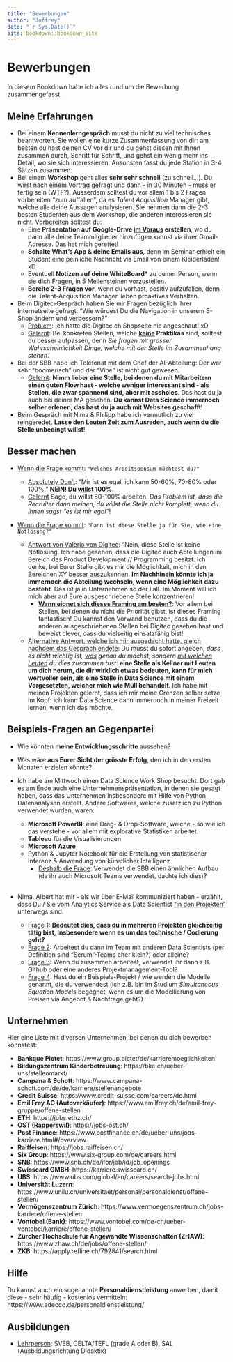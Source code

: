 ```yaml
--- 
title: "Bewerbungen"
author: "Joffrey"
date: "`r Sys.Date()`"
site: bookdown::bookdown_site
---
```


# Bewerbungen

In diesem Bookdown habe ich alles rund um die Bewerbung zusammengefasst.

## Meine Erfahrungen

- Bei einem **Kennenlerngespräch** musst du nicht zu viel technisches beantworten. Sie wollen eine kurze Zusammenfassung von dir: am besten du hast deinen CV vor dir und du gehst diesen mit Ihnen zusammen durch, Schritt für Schritt, und gehst ein wenig mehr ins Detail, wo sie sich interessieren. Ansonsten fasst du jede Station in 3-4 Sätzen zusammen.
- Bei einem **Workshop** geht alles **sehr sehr schnell** (zu schnell...). Du wirst nach einem Vortrag gefragt und dann - in 30 Minuten - muss er fertig sein (WTF?). Ausserdem solltest du vor allem 1 bis 2 Fragen vorbereiten "zum auffallen", da es _Talent Acquisition_ Manager gibt, welche alle deine Aussagen analysieren. Sie nehmen dann die 2-3 besten Studenten aus dem Workshop, die anderen interessieren sie nicht. Vorbereiten solltest du:
  - Eine **Präsentation auf Google-Drive <u>im Voraus</u> erstellen**, wo du dann alle deine Teammitglieder hinzufügen kannst via ihrer Gmail-Adresse. Das hat mich gerettet!
  - **Schalte What's App & deine Emails aus**, denn im Seminar erhielt ein Student eine peinliche Nachricht via Email von einem Kleiderladen! xD
  - Eventuell **Notizen auf deine WhiteBoard* **zu deiner Person, wenn sie dich Fragen, in 5 Meilensteinen vorzustellen.
  - **Bereite 2-3 Fragen vor**, wenn du vorhast, positiv aufzufallen, denn die Talent-Acquisition Manager lieben proaktives Verhalten.
- Beim Digitec-Gespräch haben Sie mir Fragen bezüglich Ihrer Internetseite gefragt: "Wie würdest Du die Navigation in unserem E-Shop ändern und verbessern?"
  - <u>Problem</u>: Ich hatte die Digitec.ch Shopseite nie angeschaut! xD
  - <u>Gelernt</u>: Bei konkreten Stellen, welche **<u>keine</u> Praktikas** sind, solltest du besser aufpassen, denn *Sie fragen mit grosser Wahrscheinlichkeit Dinge, welche mit der Stelle im Zusammenhang stehen*.
- Bei der SBB habe ich Telefonat mit dem Chef der AI-Abteilung: Der war sehr "boomerisch" und der "Vibe" ist nicht gut gewesen. 
  - <u>Gelernt</u>: **Nimm lieber eine Stelle, bei denen du mit Mitarbeitern einen guten Flow hast - welche weniger interessant sind - als Stellen, die zwar spannend sind, aber mit assholes**. Das hast du ja auch bei deiner MA gesehen. **Du kannst Data Science immernoch selber erlenen, das hast du ja auch mit Websites geschafft!**
- Beim Gespräch mit Nima & Philipp habe ich vermutlich zu viel reingeredet. **Lasse den Leuten Zeit zum Ausreden, auch wenn du die Stelle unbedingt willst**!
  
## Besser machen

- <u>Wenn die Frage kommt</u>: `"Welches Arbeitspensum möchtest du?"`

  - <u>Absolutely Don't</u>: "Mir ist es egal, ich kann 50-60%, 70-80% oder 100%." **NEIN! Du <u>willst</u> 100%**. 
  - <u>Gelernt</u> Sage, du willst 80-100% arbeiten. _Das Problem ist, dass die Recruiter dann meinen, du willst die Stelle nicht komplett, wenn du Ihnen sagst "es ist mir egal"_!

- <u>Wenn die Frage kommt</u>: `"Dann ist diese Stelle ja für Sie, wie eine Notlösung?"`

  - <u>Antwort von Valerio von Digitec</u>: "Nein, diese Stelle ist keine Notlösung. Ich habe gesehen, dass die Digitec auch Abteilungen im Bereich des Product Development // Programming besitzt. Ich denke, bei Eurer Stelle gibt es mir die Möglichkeit, mich in den Bereichen XY besser auszukennen. **Im Nachhinein könnte ich ja immernoch die Abteilung wechseln, wenn eine Möglichkeit dazu besteht**. Das ist ja in Unternehmen so der Fall. Im Moment will ich mich aber auf Eure ausgeschriebene Stelle konzentrieren!
    - **<u>Wann eignet sich dieses Framing am besten?</u>**: Vor allem bei Stellen, bei denen du nicht die Priorität gibst, ist dieses Framing fantastisch! Du kannst den Vorwand benutzen, dass du die anderen ausgeschriebenen Stellen bei Digitec gesehen hast und beweist clever, dass du vielseitig einsatzfähig bist!
  - <u>Alternative Antwort, welche ich mir ausgedacht hatte, gleich nachdem das Gespräch endete</u>: Du musst du sofort angeben, *dass es nicht wichtig ist, <u>was</u> genau du machst, sondern <u>mit welchen Leuten</u> du dies zusammen tust*: **eine Stelle als Kellner mit Leuten um dich herum, die dir wirklich etwas bedeuten, kann für mich wertvoller sein, als eine Stelle in Data Science mit einem Vorgesetzten, welcher mich wie Müll behandelt**. Ich habe mit meinen Projekten gelernt, dass ich mir meine Grenzen selber setze im Kopf: ich kann Data Science dann immernoch in meiner Freizeit lernen, wenn ich das möchte.
  
## Beispiels-Fragen an Gegenpartei

- Wie könnten **meine Entwicklungsschritte** aussehen?
- Was wäre **aus Eurer Sicht der grösste Erfolg**, den ich in den ersten Monaten erzielen könnte?

- Ich habe am Mittwoch einen Data Science Work Shop besucht. Dort gab es am Ende auch eine Unternehmenspräsentation, in denen sie gesagt haben, dass das Unternehmen insbesondere mit Hilfe von Python Datenanalysen erstellt. Andere Softwares, welche zusätzlich zu Python verwendet wurden, waren: 
  - **Microsoft PowerBI**: eine Drag- & Drop-Software, welche - so wie ich das verstehe - vor allem mit explorative Statistiken arbeitet.
  - **Tableau** für die Visualisierungen
  - **Microsoft Azure**
  - Python & Jupyter Notebook für die Erstellung von statistischer Inferenz & Anwendung von künstlicher Intelligenz
    - <u>Deshalb die Frage</u>: Verwendet die SBB einen ähnlichen Aufbau (da ihr auch Microsoft Teams verwendet, dachte ich dies)?
<br>   
- Nima, Albert hat mir - als wir über E-Mail kommuniziert haben - erzählt, dass Du / Sie vom Analytics Service als Data Scientist <u>"in den Projekten"</u> unterwegs sind. 
  - <u>Frage 1</u>: **Bedeutet dies, dass du in mehreren Projekten gleichzeitig tätig bist, insbesondere wenn es um das technische / Codierung geht?** 
  - <u>Frage 2</u>: Arbeitest du dann im Team mit anderen Data Scientists (per Definition sind "Scrum"-Teams eher klein?) oder alleine? 
  - <u>Frage 3</u>: Wenn du zusammen arbeitest, verwendet ihr dann z.B. Github oder eine anderes Projektmanagement-Tool? 
  - <u>Frage 4</u>: Hast du ein Beispiels-Projekt / wie werden die Modelle genannt, die du verwendest (ich z.B. bin im Studium _Simultaneous Equation Models_ begegnet, wenn es um die Modellierung von Preisen via Angebot & Nachfrage geht?) 
  
## Unternehmen

Hier eine Liste mit diversen Unternehmen, bei denen du dich bewerben könnstest:

- **Bankque Pictet**: https://www.group.pictet/de/karrieremoeglichkeiten
- **Bildungszentrum Kinderbetreuung**: https://bke.ch/ueber-uns/stellenmarkt/
- **Campana & Schott**: https://www.campana-schott.com/de/de/karriere/stellenangebote
- **Credit Suisse**: https://www.credit-suisse.com/careers/de.html
- **Emil Frey AG (Autoverkäufer)**: https://www.emilfrey.ch/de/emil-frey-gruppe/offene-stellen
- **ETH**: https://jobs.ethz.ch/
- **OST (Rapperswil)**: https://jobs-ost.ch/
- **Post Finance**: https://www.postfinance.ch/de/ueber-uns/jobs-karriere.html#/overview
- **Raiffeisen**: https://jobs.raiffeisen.ch/
- **Six Group**: https://www.six-group.com/de/careers.html
- **SNB**: https://www.snb.ch/de/ifor/job/id/job_openings
- **Swisscard GMBH**: https://karriere.swisscard.ch/
- **UBS**: https://www.ubs.com/global/en/careers/search-jobs.html
- **Universität Luzern**: https://www.unilu.ch/universitaet/personal/personaldienst/offene-stellen/
- **Vermögenszentrum Zürich**: https://www.vermoegenszentrum.ch/jobs-karriere/offene-stellen
- **Vontobel (Bank)**: https://www.vontobel.com/de-ch/ueber-vontobel/karriere/offene-stellen/
- **Zürcher Hochschule für Angewandte Wissenschaften (ZHAW)**: https://www.zhaw.ch/de/jobs/offene-stellen/
- **ZKB**: https://apply.refline.ch/792841/search.html

## Hilfe

Du kannst auch ein sogenannte **Personaldienstleistung** anwerben, damit diese - sehr häufig - kostenlos vermitteln: https://www.adecco.de/personaldienstleistung/

## Ausbildungen

- <u>Lehrperson</u>: SVEB, CELTA/TEFL (grade A oder B), SAL (Ausbildungsrichtung Didaktik)